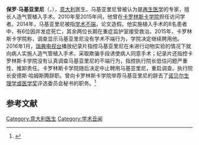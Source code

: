 '''保罗·马基亚里尼'''（{{lang-it|Paolo Macchiarini}}，{{bd|1958年|8月22日|catidx=Maccchiarini}}），[[意大利|意大利]]医生。马基亚里尼曾被认为是[[再生医学|再生医学]]的专家，擅长人造气管植入手术。2010年至2015年间，他曾在[[卡罗林斯卡学院|卡罗林斯卡学院]]担任访问学者。2014年，马基亚里尼被指[[学术不端|学术不端]]，论文造假。他实施植入手术的8名患者中，有6位因并发症死亡，其余两位长期在重症监护室接受救治。2015年，卡罗林斯卡学院称，调查显示马基亚里尼没有学术不端行为，学院决定继续聘用他。2016年1月，[[瑞典电视台|瑞典电视台]]播放纪录片指控马基亚里尼在未进行动物实验的情况下就向病人实施人造气管植入手术，采取欺骗手段诱使病人同意手术；纪录片还指控卡罗林斯卡学院没有认真调查马基亚里尼的不端行为，指控执行院长{{link-sv|安德斯·哈姆斯腾|Anders Hamsten}}低估问题严重性、推卸责任。卡罗林斯卡学院随后决定中止聘用马基亚里尼，重启调查。执行院长安德斯·哈姆斯腾辞职。曾向卡罗林斯卡学院举荐马基亚里尼的{{link-sv|乌尔班·伦达尔|Urban Lendahl}}辞去了[[诺贝尔生理学或医学奖|诺贝尔生理学或医学奖]]评选委员会秘书的职务。<ref>{{Cite news |url=http://www.xinhuanet.com/world/2016-02/24/c_128746183.htm |title=造假丑闻让瑞典学术研究和诺贝尔奖蒙羞 |date=2016-02-24 |work=人民日报 |via=新华网 |accessdate=2020-10-05 |archive-date=2020-10-09 |archive-url=https://web.archive.org/web/20201009114030/http://www.xinhuanet.com/world/2016-02/24/c_128746183.htm |dead-url=no }}</ref>

==参考文献==
{{reflist}}

[[Category:意大利医生|Category:意大利医生]]
[[Category:学术丑闻|Category:学术丑闻]]